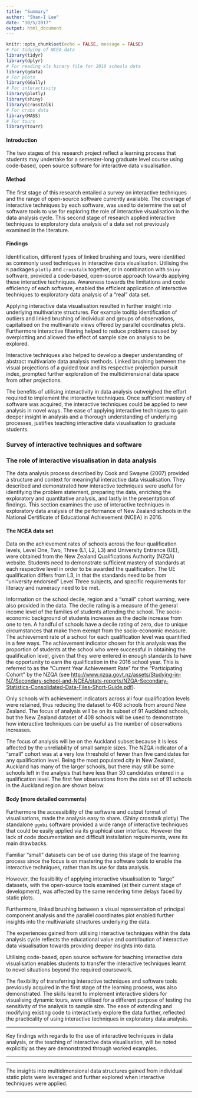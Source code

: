 ```yaml
---
title: "Summary"
author: "Shan-I Lee"
date: "10/5/2017"
output: html_document
---
```


```r
knitr::opts_chunk$set(echo = FALSE, message = FALSE)
# For tidying of NCEA data
library(tidyr) 
library(dplyr)
# For reading xls binary file for 2016 schools data
library(gdata)
# For plots
library(GGally)
# For interactivity
library(plotly)
library(shiny)
library(crosstalk)
# For crabs data
library(MASS)
# For tours
library(tourr)
```

#### Introduction

The two stages of this research project reflect a learning process that students may undertake for a semester-long graduate level course using code-based, open source software for interactive data visualisation. 

#### Method

The first stage of this research entailed a survey on interactive techniques and the range of open-source software currently available. The coverage of interactive techniques by each software, was used to determine the set of software tools to use for exploring the role of interactive visualisation in the data analysis cycle. This second stage of research applied interactive techniques to exploratory data analysis of a data set not previously examined in the literature.

#### Findings

Identification, different types of linked brushing and tours, were identified as commonly used techniques in interactive data visualisation. Utilising the `R` packages `plotly` and `crosstalk` together, or in combination with `Shiny` software, provided a code-based, open-source approach towards applying these interactive techniques. Awareness towards the limitations and code efficiency of each software, enabled the efficient application of interactive techniques to exploratory data analysis of a "real" data set. 

Applying interactive data visualisation resulted in further insight into underlying multivariate structures. For example tooltip identification of outliers and linked brushing of individual and groups of observations, capitalised on the multivariate views offered by parallel coordinates plots. Furthermore interactive filtering helped to reduce problems caused by overplotting and allowed the effect of sample size on analysis to be explored.

Interactive techniques also helped to develop a deeper understanding of abstract multivariate data analysis methods. Linked brushing between the visual projections of a guided tour and its respective projection pursuit index, prompted further exploration of the multidimensional data space from other projections.

The benefits of utilising interactivity in data analysis outweighed the effort required to implement the interactive techniques. Once sufficient mastery of software was acquired, the interactive techniques could be applied to new analysis in novel ways. The ease of applying interactive techniques to gain deeper insight in analysis and a thorough understanding of underlying processes, justifies teaching interactive data visualisation to graduate students.

### Survey of interactive techniques and software

### The role of interactive visualisation in data analysis
The data analysis process described by Cook and Swayne (2007) provided a structure and context for meaningful interactive data visualisation. They described and demonstrated how interactive techniques were useful for identifying the problem statement, preparing the data, enriching the exploratory and quantitative analysis, and lastly in the presentation of findings. This section examines the use of interactive techniques in exploratory data analysis of the performance of New Zealand schools in the National Certificate of Educational Achievement (NCEA) in 2016. 

#### The NCEA data set
Data on the achievement rates of schools across the four qualification levels, Level One, Two, Three (L1, L2, L3) and University Entrance (UE), were obtained from the New Zealand Qualifications Authority (NZQA) website. Students need to demonstrate sufficient mastery of standards at each respective level in order to be awarded the qualification. The UE qualification differs from L3, in that the standards need to be from "university endorsed" Level Three subjects, and specific requirements for literacy and numeracy need to be met.

Information on the school decile, region and a "small" cohort warning, were also provided in the data. The decile rating is a measure of the general income level of the families of students attending the school. The socio-economic background of students increases as the decile increase from one to ten. A handful of schools have a decile rating of zero, due to unique circumstances that make them exempt from the socio-economic measure. The achievement rate of a school for each qualification level was quantified in a few ways. The achievement indicator chosen for this analysis was the proportion of students at the school who were successful in obtaining the qualification level, given that they were entered in enough standards to have the opportunity to earn the qualification in the 2016 school year. This is referred to as the "Current Year Achievement Rate" for the "Participating Cohort" by the NZQA (see <http://www.nzqa.govt.nz/assets/Studying-in-NZ/Secondary-school-and-NCEA/stats-reports/NZQA-Secondary-Statistics-Consolidated-Data-Files-Short-Guide.pdf>). 

Only schools with achievement indicators across all four qualification levels were retained, thus reducing the dataset to 408 schools from around New Zealand. The focus of analysis will be on its subset of 91 Auckland schools, but the New Zealand dataset of 408 schools will be used to demonstrate how interactive techniques can be useful as the number of observations increases.

The focus of analysis will be on the Auckland subset because it is less affected by the unreliability of small sample sizes. The NZQA indicator of a "small" cohort was at a very low threshold of fewer than five candidates for any qualification level. Being the most populated city in New Zealand, Auckland has many of the larger schools, but there may still be some schools left in the analysis that have less than 30 candidates entered in a qualification level. The first few observations from the data set of 91 schools in the Auckland region are shown below.

#### Body (more detailed comments)

Furthermore the accessibility of the software and output format of visualisations, made the analysis easy to share.  (Shiny crosstalk plotly)
The standalone `ggobi` software provided a wide range of interactive techniques that could be easily applied via its graphical user interface. However the lack of code documentation and difficult installation requirements, were its main drawbacks.

Familiar "small" datasets can be of use during this stage of the learning process since the focus is on mastering the software tools to enable the interactive techniques, rather than its use for data analysis. 

However, the feasibility of applying interactive visualisation to "large" datasets, with the open-source tools examined (at their current stage of development), was affected by the same rendering time delays faced by static plots. 

Furthermore, linked brushing between a visual representation of principal component analysis and the parallel coordinates plot enabled further insights into the multivariate structures underlying the data. 

The experiences gained from utilising interactive techniques within the data analysis cycle reflects the educational value and contribution of interactive data visualisation towards providing deeper insights into data.


Utilising code-based, open source software for teaching interactive data visualisation enables students to transfer the interactive techniques learnt to novel situations beyond the required coursework. 

The flexibility of transferring interactive techniques and software tools previously acquired in the first stage of the learning process, was also demonstrated. The skills learnt to implement interactive sliders for visualising dynamic tours, were utilised for a different purpose of testing the sensitivity of the analysis to sample size. 
The ease of extending and modifying existing code to interactively explore the data further, reflected the practicality of using interactive techniques in exploratory data analysis. 

***
Key findings with regards to the use of interactive techniques in data analysis, or the teaching of interactive data visualisation, will be noted explicitly as they are demonstrated through worked examples.

***

***
The insights into multidimensional data structures gained from individual static plots were leveraged and further explored when interactive techniques were applied. 

***